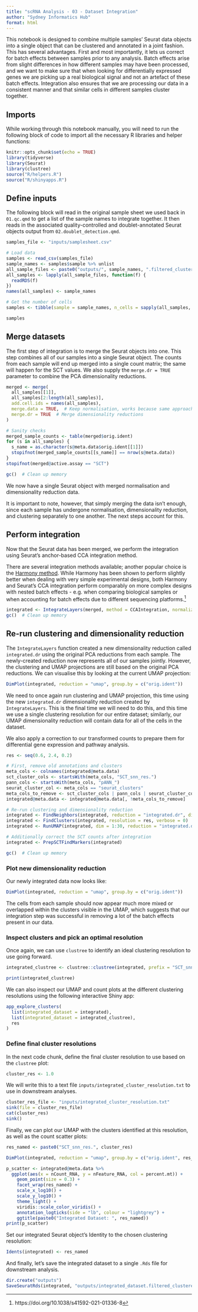 ```yaml
---
title: "scRNA Analysis - 03 - Dataset Integration"
author: "Sydney Informatics Hub"
format: html
---
```


This notebook is designed to combine multiple samples' Seurat data objects into a single object that can be clustered and annotated in a joint fashion. This has several advantages. First and most importantly, it lets us correct for batch effects between samples prior to any analysis. Batch effects arise from slight differences in how different samples may have been processed, and we want to make sure that when looking for differentially expressed genes  we are picking up a real biological signal and not an artefact of these batch effects. Integration also ensures that we are processing our data in a consistent manner and that similar cells in different samples cluster together.

## Imports

While working through this notebook manually, you will need to run the following block of code to import all the necessary R libraries and helper functions:

```r
knitr::opts_chunk$set(echo = TRUE)
library(tidyverse)
library(Seurat)
library(clustree)
source("R/helpers.R")
source("R/shinyapps.R")
```

## Define inputs

The following block will read in the original sample sheet we used back in `01.qc.qmd` to get a list of the sample names to integrate together. It then reads in the associated quality-controlled and doublet-annotated Seurat objects output from `02.doublet_detection.qmd`.

```r
samples_file <- "inputs/samplesheet.csv"

# Load data
samples <- read_csv(samples_file)
sample_names <- samples$sample %>% unlist
all_sample_files <- paste0("outputs/", sample_names, ".filtered_clustered.doublets_detected.Rds")
all_samples <- lapply(all_sample_files, function(f) {
  readRDS(f)
})
names(all_samples) <- sample_names

# Get the number of cells
samples <- tibble(sample = sample_names, n_cells = sapply(all_samples, function(s) { nrow(s@meta.data) }))

samples
```

## Merge datasets

The first step of integration is to merge the Seurat objects into one. This step combines all of our samples into a single Seurat object. The counts from each sample will end up merged into a single count matrix; the same will happen for the SCT values. We also supply the `merge.dr = TRUE` parameter to combine the PCA dimensionality reductions.

```r
merged <- merge(
  all_samples[[1]],
  all_samples[2:length(all_samples)],
  add.cell.ids = names(all_samples),
  merge.data = TRUE,  # Keep normalisation, works because same approach (SCT) applied to both
  merge.dr = TRUE  # Merge dimensionality reductions
)

# Sanity checks
merged_sample_counts <- table(merged$orig.ident)
for (s in all_samples) {
  s_name = as.character(s@meta.data$orig.ident[[1]])
  stopifnot(merged_sample_counts[[s_name]] == nrow(s@meta.data))
}
stopifnot(merged@active.assay == "SCT")

gc()  # Clean up memory
```

We now have a single Seurat object with merged normalisation and dimensionality reduction data.

It is important to note, however, that simply merging the data isn't enough, since each sample has undergone normalisation, dimensionality reduction, and clustering separately to one another. The next steps account for this.

## Perform integration

Now that the Seurat data has been merged, we perform the integration using Seurat's anchor-based CCA integration method.

There are several integration methods available; another popular choice is the [Harmony method](https://github.com/immunogenomics/harmony). While Harmony has been shown to perform slightly better when dealing with very simple experimental designs, both Harmony and Seurat's CCA integration perform comparably on more complex designs with nested batch effects - e.g. when comparing biological samples or when accounting for batch effects due to different sequencing platforms.[^1]

[^1]: https://doi.org/10.1038/s41592-021-01336-8

```r
integrated <- IntegrateLayers(merged, method = CCAIntegration, normalization.method = "SCT")
gc()  # Clean up memory
```

## Re-run clustering and dimensionality reduction

The `IntegrateLayers` function created a new dimensionality reduction called `integrated.dr` using the original PCA reductions from each sample. The newly-created reduction now represents all of our samples jointly. However, the clustering and UMAP projections are still based on the original PCA reductions. We can visualise this by looking at the current UMAP projection:

```r
DimPlot(integrated, reduction = "umap", group.by = c("orig.ident"))
```

We need to once again run clustering and UMAP projection, this time using the new `integrated.dr` dimensionality reduction created by `IntegrateLayers`. This is the final time we will need to do this, and this time we use a single clustering resolution for our entire dataset; similarly, our UMAP dimensionality reduction will contain data for all of the cells in the dataset.

We also apply a correction to our transformed counts to prepare them for differential gene expression and pathway analysis.

```r
res <- seq(0.6, 2.4, 0.2)

# First, remove old annotations and clusters
meta_cols <- colnames(integrated@meta.data)
sct_cluster_cols <- startsWith(meta_cols, "SCT_snn_res.")
pann_cols <- startsWith(meta_cols, "pANN_")
seurat_cluster_col <- meta_cols == "seurat_clusters"
meta_cols_to_remove <- sct_cluster_cols | pann_cols | seurat_cluster_col
integrated@meta.data <- integrated@meta.data[, !meta_cols_to_remove]

# Re-run clustering and dimensionality reduction
integrated <- FindNeighbors(integrated, reduction = "integrated.dr", dims = 1:30)
integrated <- FindClusters(integrated, resolution = res, verbose = 0)
integrated <- RunUMAP(integrated, dim = 1:30, reduction = "integrated.dr")

# Additionally correct the SCT counts after integration
integrated <- PrepSCTFindMarkers(integrated)

gc()  # Clean up memory
```

### Plot new dimensionality reduction

Our newly integrated data now looks like:

```r
DimPlot(integrated, reduction = "umap", group.by = c("orig.ident"))
```

The cells from each sample should now appear much more mixed or overlapped within the clusters visible in the UMAP, which suggests that our integration step was successful in removing a lot of the batch effects present in our data.

### Inspect clusters and pick an optimal resolution

Once again, we can use `clustree` to identify an ideal clustering resolution to use going forward.

```r
integrated_clustree <- clustree::clustree(integrated, prefix = "SCT_snn_res.") + ggtitle("Integrated Dataset")

print(integrated_clustree)
```

We can also inspect our UMAP and count plots at the different clustering resolutions using the following interactive Shiny app:

```r
app_explore_clusters(
  list(integrated_dataset = integrated),
  list(integrated_dataset = integrated_clustree),
  res
)
```

### Define final cluster resolutions

In the next code chunk, define the final cluster resolution to use based on the `clustree` plot:

```r
cluster_res <- 1.0
```

We will write this to a text file `inputs/integrated_cluster_resolution.txt` to use in downstream analyses.

```r
cluster_res_file <- "inputs/integrated_cluster_resolution.txt"
sink(file = cluster_res_file)
cat(cluster_res)
sink()
```

Finally, we can plot our UMAP with the clusters identified at this resolution, as well as the count scatter plots:

```r
res_named <- paste0("SCT_snn_res.", cluster_res)

DimPlot(integrated, reduction = "umap", group.by = c("orig.ident", res_named), label = TRUE)

p_scatter <- integrated@meta.data %>%
  ggplot(aes(x = nCount_RNA, y = nFeature_RNA, col = percent.mt)) +
    geom_point(size = 0.3) +
    facet_wrap(res_named) +
    scale_x_log10() +
    scale_y_log10() +
    theme_light() +
    viridis::scale_color_viridis() +
    annotation_logticks(side = "lb", colour = "lightgrey") +
    ggtitle(paste0("Integrated Dataset: ", res_named))
print(p_scatter)
```

Set our integrated Seurat object's Identity to the chosen clustering resolution:

```r
Idents(integrated) <- res_named
```

And finally, let's save the integrated dataset to a single `.Rds` file for downstream analysis.

```r
dir.create("outputs")
SaveSeuratRds(integrated, "outputs/integrated_dataset.filtered_clustered.doublets_detected.integrated.Rds")
```
